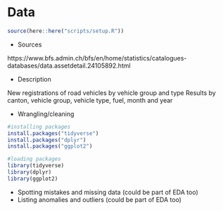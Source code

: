# Data

```r
source(here::here("scripts/setup.R"))
```

* Sources

 https://www.bfs.admin.ch/bfs/en/home/statistics/catalogues-databases/data.assetdetail.24105892.html

* Description

 New registrations of road vehicles by vehicle group and type
 Results by canton, vehicle group, vehicle type, fuel, month and year

* Wrangling/cleaning

```r
#installing packages
install.packages("tidyverse")
install.packages("dplyr")
install.packages("ggplot2")

#loading packages
library(tidyverse)
library(dplyr)
library(ggplot2)
```


* Spotting mistakes and missing data (could be part of EDA too)
* Listing anomalies and outliers (could be part of EDA too) 